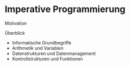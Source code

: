 # Imperative Programmierung{#sec-imperative-programmierun}

Motivation 

Überblick

* Informatische Grundbegriffe
* Arithmetik und Variablen
* Datenstrukturen und Datenmanagement
* Kontrollstrukturen und Funktionen